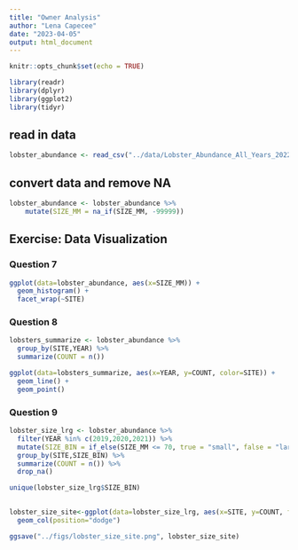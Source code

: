```yaml
---
title: "Owner Analysis"
author: "Lena Capecee"
date: "2023-04-05"
output: html_document
---
```


```r
knitr::opts_chunk$set(echo = TRUE)
```

```r
library(readr)
library(dplyr)
library(ggplot2)
library(tidyr)

```

## read in data

```r

lobster_abundance <- read_csv("../data/Lobster_Abundance_All_Years_20220829.csv")

```
## convert data and remove NA 

```r
lobster_abundance <- lobster_abundance %>% 
    mutate(SIZE_MM = na_if(SIZE_MM, -99999))

```

## Exercise: Data Visualization

### Question 7

```r

ggplot(data=lobster_abundance, aes(x=SIZE_MM)) +
  geom_histogram() +
  facet_wrap(~SITE)

```
### Question 8

```r

lobsters_summarize <- lobster_abundance %>% 
  group_by(SITE,YEAR) %>% 
  summarize(COUNT = n())

ggplot(data=lobsters_summarize, aes(x=YEAR, y=COUNT, color=SITE)) +
  geom_line() +
  geom_point()

```


### Question 9 

```r

lobster_size_lrg <- lobster_abundance %>% 
  filter(YEAR %in% c(2019,2020,2021)) %>% 
  mutate(SIZE_BIN = if_else(SIZE_MM <= 70, true = "small", false = "large")) %>% 
  group_by(SITE,SIZE_BIN) %>% 
  summarize(COUNT = n()) %>%
  drop_na()

unique(lobster_size_lrg$SIZE_BIN)
  

lobster_size_site<-ggplot(data=lobster_size_lrg, aes(x=SITE, y=COUNT, fill=SIZE_BIN)) +
  geom_col(position="dodge")

ggsave("../figs/lobster_size_site.png", lobster_size_site)

```

